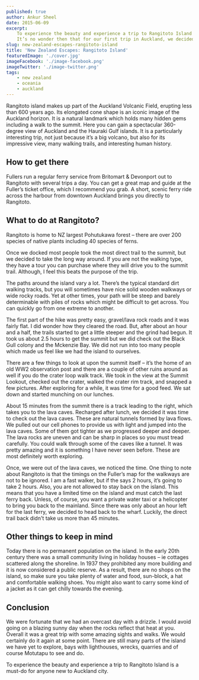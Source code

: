 ```yaml
---
published: true
author: Ankur Sheel
date: 2015-06-09
excerpt:
    To experience the beauty and experience a trip to Rangitoto Island is a must-do for anyone new to Auckland city.
    It’s no wonder then that for our first trip in Auckland, we decided to take the ferry over to Rangitoto Island.
slug: new-zealand-escapes-rangitoto-island
title: 'New Zealand Escapes: Rangitoto Island'
featuredImage: './cover.jpg'
imageFacebook: './image-facebook.png'
imageTwitter: './image-twitter.png'
tags:
    - new zealand
    - oceania
    - auckland
---
```


Rangitoto island makes up part of the Auckland Volcanic Field, erupting less than 600 years ago. Its elongated cone
shape is an iconic image of the Auckland horizon. It is a natural landmark which holds many hidden gems including a walk
to the summit. Here you can gain a spectacular 360-degree view of Auckland and the Hauraki Gulf islands. It is a
particularly interesting trip, not just because it’s a big volcano, but also for its impressive view, many walking
trails, and interesting human history.

## How to get there

Fullers run a regular ferry service from Britomart & Devonport out to Rangitoto with several trips a day. You can get a
great map and guide at the Fuller’s ticket office, which I recommend you grab. A short, scenic ferry ride across the
harbour from downtown Auckland brings you directly to Rangitoto.

<ImageGallery relativeDirectory={props.path} subDirectory="gallery3" />

## What to do at Rangitoto?

Rangitoto is home to NZ largest Pohutukawa forest – there are over 200 species of native plants including 40 species of
ferns.

<ImageGallery relativeDirectory={props.path} subDirectory="gallery1" />

Once we docked most people took the most direct trail to the summit, but we decided to take the long way around. If you
are not the walking type, they have a tour you can purchase where they will drive you to the summit trail. Although, I
feel this beats the purpose of the trip.

The paths around the island vary a lot. There’s the typical standard dirt walking tracks, but you will sometimes have
nice solid wooden walkways or wide rocky roads. Yet at other times, your path will be steep and barely determinable with
piles of rocks which might be difficult to get across. You can quickly go from one extreme to another.

<ImageGallery relativeDirectory={props.path} subDirectory="gallery4" />

The first part of the hike was pretty easy, gravel/lava rock roads and it was fairly flat. I did wonder how they cleared
the road. But, after about an hour and a half, the trails started to get a little steeper and the grind had begun. It
took us about 2.5 hours to get the summit but we did check out the Black Gull colony and the Mckenzie Bay. We did not
run into too many people which made us feel like we had the island to ourselves.

<ImageGallery relativeDirectory={props.path} subDirectory="gallery5" />

There are a few things to look at upon the summit itself – it’s the home of an old WW2 observation post and there are a
couple of other ruins around as well if you do the crater loop walk track. We took in the view at the Summit Lookout,
checked out the crater, walked the crater rim track, and snapped a few pictures. After exploring for a while, it was
time for a good feed. We sat down and started munching on our lunches.

<ImageGallery relativeDirectory={props.path} subDirectory="gallery6" />

About 15 minutes from the summit there is a track leading to the right, which takes you to the lava caves. Recharged
after lunch, we decided it was time to check out the lava caves. These are natural tunnels formed by lava flows. We
pulled out our cell phones to provide us with light and jumped into the lava caves. Some of them got tighter as we
progressed deeper and deeper. The lava rocks are uneven and can be sharp in places so you must tread carefully. You
could walk through some of the caves like a tunnel. It was pretty amazing and it is something I have never seen before.
These are most definitely worth exploring.

<ImageGallery relativeDirectory={props.path} subDirectory="gallery7" />

Once, we were out of the lava caves, we noticed the time. One thing to note about Rangitoto is that the timings on the
Fuller’s map for the walkways are not to be ignored. I am a fast walker, but if the says 2 hours, it’s going to take 2
hours. Also, you are not allowed to stay back on the island. This means that you have a limited time on the island and
must catch the last ferry back. Unless, of course, you want a private water taxi or a helicopter to bring you back to
the mainland. Since there was only about an hour left for the last ferry, we decided to head back to the wharf. Luckily,
the direct trail back didn't take us more than 45 minutes.

## Other things to keep in mind

Today there is no permanent population on the island. In the early 20th century there was a small community living in
holiday houses – ie cottages scattered along the shoreline. In 1937 they prohibited any more building and it is now
considered a public reserve. As a result, there are no shops on the island, so make sure you take plenty of water and
food, sun-block, a hat and comfortable walking shoes. You might also want to carry some kind of a jacket as it can get
chilly towards the evening.

<ImageGallery relativeDirectory={props.path} subDirectory="gallery2" />

## Conclusion

We were fortunate that we had an overcast day with a drizzle. I would avoid going on a blazing sunny day when the rocks
reflect that heat at you. Overall it was a great trip with some amazing sights and walks. We would certainly do it again
at some point. There are still many parts of the island we have yet to explore, bays with lighthouses, wrecks, quarries
and of course Motutapu to see and do.

To experience the beauty and experience a trip to Rangitoto Island is a must-do for anyone new to Auckland city.
